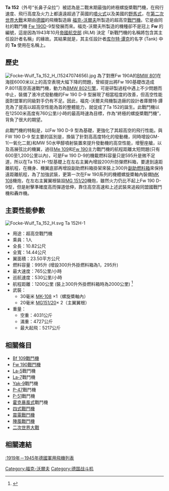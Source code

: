{{expand|time=2011-10-15T09:48:23+00:00}}
{{Infobox Aircraft
  |name = Ta 152
  |type = 戰鬥機  
  |image =Image:Focke Wulf Ta152.jpg
  |caption = 被英軍俘獲的Ta 152 H-1
  |manufacturer = Focke-Wulf
  |designer = [[库尔特·谭克|库尔特·谭克]]
  |first flight = 
  |introduced = 1945年 1月
  |retired = 1945年
  |status =
  |primary user = [[納粹德國空軍|納粹德國空軍]]
  |more users = 
  |produced = 
  |number built = 63架及6架原型機 (據傳有超過100架，但是仍未查證)
  |unit cost =
  |variants with their own articles =
}}

'''Ta 152'''（外号“长鼻子朵拉”）被認為是二戰末期最強的終極螺旋槳戰鬥機，在飛行速度、飛行高度及火力上都遠遠超過了英國的[[噴火戰鬥機|噴火式]]以及美國的[[P-51戰鬥機|野馬式]]，在[[第二次世界大戰|第二次世界大戰]]末期由[[德國|德國]]的飛機製造廠 [[福克-沃爾夫|福克-沃爾夫]]所製造的超高空[[戰鬥機|戰鬥機]]。它是由同社的戰鬥機 [[Fw_190戰鬥機|Fw 190]]D-9型發展而來。福克-沃爾夫所製造的機種卻不是冠上 '''Fw''' 的編號，這是因為1943年10月[[帝國航空部|帝國航空部]] (RLM) 決定「新戰鬥機的名稱將包含其主任設計者名稱」的緣故。其結果就是，其主任設計者[[库尔特·谭克|库尔特·谭克]]的名字 (Tank) 中的 '''Ta''' 使用在名稱上。

== 歷史 ==
[[File:Focke-Wulf_Ta_152_H_(15247074656).jpg|thumb]]
為了對應Fw 190A的[[BMW_801發動機|BMW 801]]在海拔6000米以上的高空表現大幅下降的問題，曾經提出將Fw 190基礎改造成P.8011高空高速戰鬥機，動力為[[BMW_802發動機|BMW 802引擎]]，可是研製過程中遇上不少問題而中止，裝備了液冷式發動機的Fw 190 D-9 型展現了相當程度的改善，但高空性能面對盟軍的同級對手仍有不足。因此，福克-沃爾夫飛機製造廠的設計者庫爾特·譚克為了提高以超高空性能為首的整體能力，就促成了Ta 152的誕生。此戰鬥機以在12500米高度有760公里/小時的最高時速為目標，作為“終極的螺旋槳戰鬥機”，背負了很大的期望。

此戰鬥機的特點是，以Fw 190 D-9 型為基礎，更強化了其超高空的飛行性能。與FW 190 D-9 型主要的區別是，換裝了針對高高度特化的發動機，同時增設GM-1(一氧化二氮)和MW 50水甲醇噴射裝置來提升發動機的高空性能，增壓座艙，以及高展弦比的機翼，過往[[Bf_109戰鬥機|Me 109]]和[[Fw_190戰鬥機|Fw 190]]主力戰鬥機的航程距離太短問題(只有600至1,200公里以內)，可是Fw 190 D-9的機載燃料容量只是595升是微不足道，所以在Ta 152 H-1型基礎上在左右主翼內增設200升防彈燃料箱，要達到遠距離航程，在機身、機翼底部再增設副助燃料箱掛架來裝上300升[[副油箱|副助燃料箱]]來保持遠距離航程，為了加強武裝，更第一次在Fw 190系列的機體螺旋槳軸內裝備[[MK-108航空機炮|MK 108]]機炮，在左右主翼翼根裝設[[MG_151機炮|MG 151/20]]機炮，雖然火力仍比不起上Fw 190 D-9型，但是射擊準確度高而彈道低伸，靠住高空高速和上述武裝來追殺同盟國戰鬥機和轟炸機。

== 主要性能參數 ==
[[File:Focke-Wulf_Ta_152_H.svg|right]]
Ta 152H-1
* 用途：超高空戰鬥機
* 乘員：1人
* 全長：10.82公尺
* 全寬：14.44公尺
* 翼面積：23.50平方公尺
* 燃料容量：995升 (增設300升外掛燃料箱為1，295升)
* 最大速度：765公里/小時
* 巡航速度：530公里/小時
* 航程距離：1200公里 (裝上300升外掛燃料箱時為2000公里)  <ref>{{cite web |title=Focke-Wulf Ta 152 |website=https://de.wikipedia.org/wiki/Focke-Wulf_Ta_152 |publisher=維基百科德文版 |accessdate=2019-07-16}}</ref>
* 武裝：
** 30毫米 [[MK-108航空機炮|MK-108]] ×1（螺旋槳軸內）
** 20毫米 [[MG_151機炮|MG151/20]]× 2（主翼翼根）
* 重量：
** 空重：4031公斤
** 滿重：4727公斤
** 最大起飛：5217公斤

== 相關條目 ==
* [[Bf_109|Bf 109戰鬥機]]
* [[Fw_190戰鬥機|Fw 190戰鬥機]]
* [[La-5|La-5]]戰鬥機
* [[La-7|La-7]]戰鬥機
* [[Yak-9|Yak-9]]戰鬥機
* [[P-47|P-47]]戰鬥機
* [[P-51|P-51]]戰鬥機
* [[霍克暴風式|霍克暴風式]]戰鬥機
* [[四式戰鬥機|四式戰鬥機]]
* [[震電戰鬥機|震電戰鬥機]]
* [[川西陣風戰鬥機|陣風戰鬥機]]
* [[二次世界大戰|二次世界大戰]]

== 相關連結 ==

[[:1919年－1945年德國軍用飛機列表|:1919年－1945年德國軍用飛機列表]]

{{Authority control}}
[[Category:福克-沃爾夫|Category:福克-沃爾夫]]
[[Category:德国战斗机|Category:德国战斗机]]